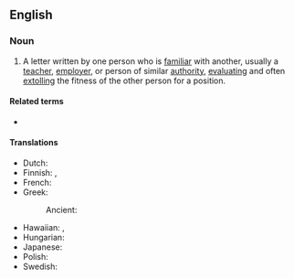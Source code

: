==English==

===Noun===
{{en-noun|letters of recommendation}} {{abbreviated|en|LOR}}

# A letter written by one person who is [[familiar]] with another, usually a [[teacher]], [[employer]], or person of similar [[authority]], [[evaluate|evaluating]] and often [[extolling]] the fitness of the other person for a position.

====Related terms====
* {{l|en|letter of reference}}

====Translations====
{{trans-top|evaluation letter}}
* Dutch: {{t+|nl|aanbevelingsbrief|m}}
* Finnish: {{t+|fi|suositus}}, {{t|fi|suosituskirje}}
* French: {{t+|fr|lettre de recommandation|f}}
* Greek: {{t+|el|συστατική επιστολή|f}}
*: Ancient: {{t|grc|δίπλωμα|n}}
{{trans-mid}}
* Hawaiian: {{t|haw|palapala ʻāpono}}, {{t|haw|palapala kākoʻo}}
* Hungarian: {{t+|hu|ajánlólevél}}
* Japanese: {{t|ja|推薦状|tr=すいせんじょう, suisenjou|sc=Jpan}}
* Polish: {{t+|pl|referencje|f-p}}
* Swedish: {{t|sv|rekommendationsbrev|n}}
{{trans-bottom}}